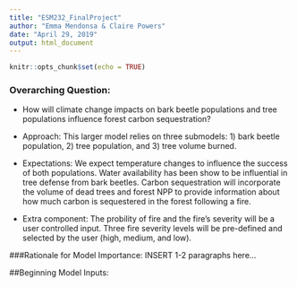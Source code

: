 ```yaml
---
title: "ESM232_FinalProject"
author: "Emma Mendonsa & Claire Powers"
date: "April 29, 2019"
output: html_document
---
```


```r
knitr::opts_chunk$set(echo = TRUE)
```

### Overarching Question: 
- How will climate change impacts on bark beetle populations and tree populations influence forest carbon sequestration?

- Approach: This larger model relies on three submodels: 1) bark beetle population, 2) tree population, and 3) tree volume burned. 

- Expectations: We expect temperature changes to influence the success of both populations. Water availability has been show to be influential in tree defense from bark beetles. Carbon sequestration will incorporate the volume of dead trees and forest NPP to provide information about how much carbon is sequestered in the forest following a fire. 

- Extra component: The probility of fire and the fire's severity will be a user controlled input. Three fire severity levels will be pre-defined and selected by the user (high, medium, and low).

###Rationale for Model Importance:
INSERT 1-2 paragraphs here...


##Beginning Model Inputs: 
```r



```

